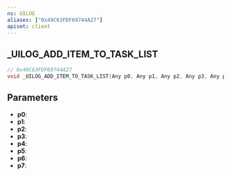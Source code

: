 ```yaml
---
ns: UILOG
aliases: ["0x49C63FDF69744A27"]
apiset: client
---
```

## _UILOG_ADD_ITEM_TO_TASK_LIST

```c
// 0x49C63FDF69744A27
void _UILOG_ADD_ITEM_TO_TASK_LIST(Any p0, Any p1, Any p2, Any p3, Any p4, Any p5, Any p6, Any p7);
```


## Parameters
* **p0**:
* **p1**:
* **p2**:
* **p3**:
* **p4**:
* **p5**:
* **p6**:
* **p7**: